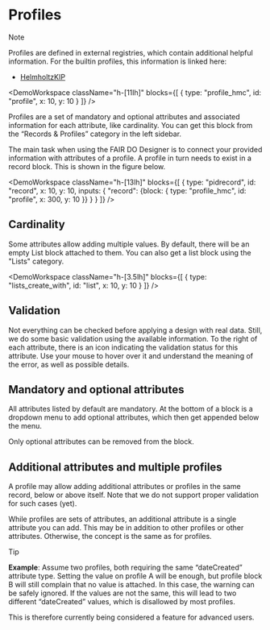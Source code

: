 
# Profiles

> [!note]
>
> Profiles are defined in external registries,
> which contain additional helpful information.
> For the builtin profiles, this information is linked here:
>
> - [HelmholtzKIP](https://hdl.handle.net/21.T11148/b9b76f887845e32d29f7)

<DemoWorkspace className="h-[11lh]" blocks={[
    { type: "profile_hmc", id: "profile", x: 10, y: 10 }
]} />

Profiles are a set of mandatory and optional attributes
and associated information for each attribute,
like cardinality.
You can get this block from the “Records & Profiles” category
in the left sidebar.

The main task when using the FAIR DO Designer is
to connect your provided information with attributes of a profile.
A profile in turn needs to exist in a record block.
This is shown in the figure below.

<DemoWorkspace className="h-[13lh]" blocks={[
    {
        type: "pidrecord",
        id: "record",
        x: 10,
        y: 10,
        inputs: {
            "record": {block: { type: "profile_hmc", id: "profile", x: 300, y: 10 }}
        }
    }
]} />

## Cardinality

Some attributes allow adding multiple values.
By default, there will be an empty List block attached to them.
You can also get a list block using the "Lists" category.

<DemoWorkspace className="h-[3.5lh]" blocks={[
    { type: "lists_create_with", id: "list", x: 10, y: 10 }
]} />

## Validation

Not everything can be checked before applying a design with real data.
Still, we do some basic validation using the available information.
To the right of each attribute,
there is an icon indicating the validation status for this attribute.
Use your mouse to hover over it and understand the meaning of the error,
as well as possible details.

## Mandatory and optional attributes

All attributes listed by default are mandatory.
At the bottom of a block is a dropdown menu to add optional attributes,
which then get appended below the menu.

Only optional attributes can be removed from the block.

## Additional attributes and multiple profiles

A profile may allow adding additional attributes or profiles
in the same record, below or above itself.
Note that we do not support proper validation for such cases (yet).

While profiles are sets of attributes,
an additional attribute is a single attribute you can add.
This may be in addition to other profiles or other attributes.
Otherwise, the concept is the same as for profiles.

> [!tip]
> 
> **Example**: Assume two profiles,
> both requiring the same “dateCreated” attribute type.
> Setting the value on profile A will be enough,
> but profile block B will still complain
> that no value is attached.
> In this case, the warning can be safely ignored.
> If the values are not the same,
> this will lead to two different “dateCreated” values,
> which is disallowed by most profiles.

This is therefore currently being considered a feature for advanced users.